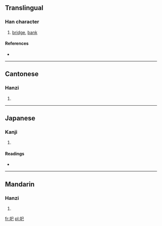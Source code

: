 ==Translingual==

===Han character===
{{Han char|rn=32|rad=土|as=03|sn=6|four=4711<sub>7</sub>|canj=土口山 (GRU)}}

# [[bridge]], [[bank]]

====References====
* {{Han ref|kx=0224.050|dkj=04889|dj=0456.070|hdz=10420.110|uh=572F|ud=22319|bh=A665|bd=42597}}

----

==Cantonese==

===Hanzi===
{{yue-hanzi|jyut=|y=ji4}}

# {{defn|Cantonese|sort=土03}}

----

==Japanese==

===Kanji===
{{ja-kanji|grade=|rs=土03}}

# {{defn|Japanese|sort=土03}}

====Readings====
* {{ja-readings|on=[[い]] (i), [[し]] (shi)|kun=[[どぶる]] (doburu)}}

----

==Mandarin==

===Hanzi===
{{cmn-hanzi|pin=[[yí]] ([[yi2]])|wg=i<sup>2</sup>}}

# {{defn|Mandarin|sort=土03}}

[[fr:圯]]
[[pl:圯]]